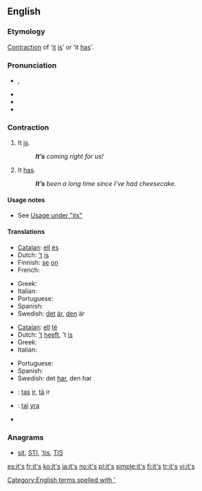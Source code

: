 ==English==

===Etymology===
[[contraction|Contraction]] of ‘[[it]] [[is]]’ or ‘it [[has]]’.

===Pronunciation===
* {{IPA|/ɪts/}}, {{SAMPA|/Its/}}
* {{audio|en-us-it's.ogg|Audio (US)}}
* {{rhymes|ɪts}}
* {{homophones|its}}

===Contraction===
{{en-cont}}

# It [[is]].
#: '''''It’s''' coming right for us!''
# It [[has]].
#: '''''It’s''' been a long time since I’ve had cheesecake.''

====Usage notes====
* See [[its#Usage notes|Usage under "its"]]

====Translations====
{{trans-top|it is}}
* [[Catalan]]: [[ell]] [[és]]
* Dutch: [[’t]] [[is]]
* Finnish: [[se]] [[on]]
* French: {{t-|fr|c'est}}
{{trans-mid}}
* Greek: {{t|el|είναι|sc=Grek}}
* Italian: {{t+|it|è}}
* Portuguese: {{t+|pt|é}}
* Spanish: {{t-|es|es}}
* Swedish: [[det]] [[är]], [[den]] är
{{trans-bottom}}

{{trans-top|it has}}
* [[Catalan]]: [[ell]] [[té]]
* Dutch: [[’t]] [[heeft]], ’t [[is]]
* Greek: {{t|el|έχει|sc=Grek}}
* Italian: {{t+|it|ha}}
{{trans-mid}}
* Portuguese: {{t|pt|tem}}
* Spanish: {{t+|es|ha}}
* Swedish: det [[har]], den har
{{trans-bottom}}

{{checktrans-top}}
* {{ttbc|Latvian}}: [[tas]] [[ir]], [[tā]] ir
* {{ttbc|Lithuanian}}: [[tai]] [[yra]]
{{trans-mid}}
* {{ttbc|Swedish}}
{{trans-bottom}}

===Anagrams===
* {{alphagram|[[IST#English|IST]]}} [[sit#English|sit]], [[STI#English|STI]], [['tis#English|'tis]], [[TIS#English|TIS]]

[[Category:English terms spelled with ']]

[[es:it's]]
[[fr:it's]]
[[ko:it's]]
[[ja:it's]]
[[no:it's]]
[[pl:it's]]
[[simple:it's]]
[[fi:it's]]
[[tr:it's]]
[[vi:it's]]